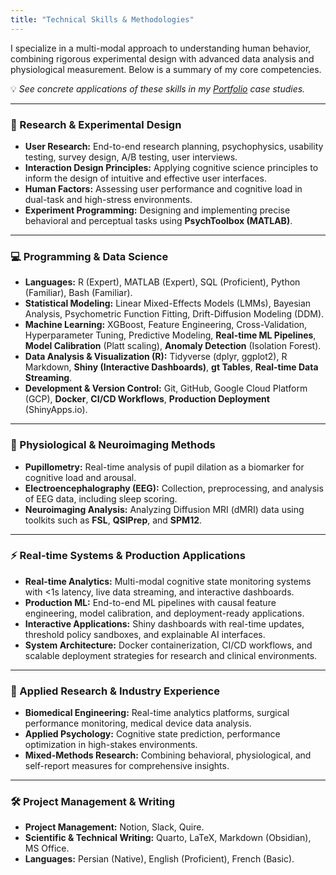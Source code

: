 ```yaml
---
title: "Technical Skills & Methodologies"
---
```


I specialize in a multi-modal approach to understanding human behavior, combining rigorous experimental design with advanced data analysis and physiological measurement. Below is a summary of my core competencies.

💡 *See concrete applications of these skills in my [Portfolio](../portfolio/index.qmd) case studies.*

---

### 🔬 Research & Experimental Design

* **User Research:** End-to-end research planning, psychophysics, usability testing, survey design, A/B testing, user interviews.
* **Interaction Design Principles:** Applying cognitive science principles to inform the design of intuitive and effective user interfaces.
* **Human Factors:** Assessing user performance and cognitive load in dual-task and high-stress environments.
* **Experiment Programming:** Designing and implementing precise behavioral and perceptual tasks using **PsychToolbox (MATLAB)**.

---

### 💻 Programming & Data Science

* **Languages:** R (Expert), MATLAB (Expert), SQL (Proficient), Python (Familiar), Bash (Familiar).
* **Statistical Modeling:** Linear Mixed-Effects Models (LMMs), Bayesian Analysis, Psychometric Function Fitting, Drift-Diffusion Modeling (DDM).
* **Machine Learning:** XGBoost, Feature Engineering, Cross-Validation, Hyperparameter Tuning, Predictive Modeling, **Real-time ML Pipelines**, **Model Calibration** (Platt scaling), **Anomaly Detection** (Isolation Forest).
* **Data Analysis & Visualization (R):** Tidyverse (dplyr, ggplot2), R Markdown, **Shiny (Interactive Dashboards)**, **gt Tables**, **Real-time Data Streaming**.
* **Development & Version Control:** Git, GitHub, Google Cloud Platform (GCP), **Docker**, **CI/CD Workflows**, **Production Deployment** (ShinyApps.io).

---

### 🧠 Physiological & Neuroimaging Methods

* **Pupillometry:** Real-time analysis of pupil dilation as a biomarker for cognitive load and arousal.
* **Electroencephalography (EEG):** Collection, preprocessing, and analysis of EEG data, including sleep scoring.
* **Neuroimaging Analysis:** Analyzing Diffusion MRI (dMRI) data using toolkits such as **FSL**, **QSIPrep**, and **SPM12**.

---

### ⚡ Real-time Systems & Production Applications

* **Real-time Analytics:** Multi-modal cognitive state monitoring systems with <1s latency, live data streaming, and interactive dashboards.
* **Production ML:** End-to-end ML pipelines with causal feature engineering, model calibration, and deployment-ready applications.
* **Interactive Applications:** Shiny dashboards with real-time updates, threshold policy sandboxes, and explainable AI interfaces.
* **System Architecture:** Docker containerization, CI/CD workflows, and scalable deployment strategies for research and clinical environments.

---

### 🏥 Applied Research & Industry Experience

* **Biomedical Engineering:** Real-time analytics platforms, surgical performance monitoring, medical device data analysis.
* **Applied Psychology:** Cognitive state prediction, performance optimization in high-stakes environments.
* **Mixed-Methods Research:** Combining behavioral, physiological, and self-report measures for comprehensive insights.

---

### 🛠️ Project Management & Writing

* **Project Management:** Notion, Slack, Quire.
* **Scientific & Technical Writing:** Quarto, LaTeX, Markdown (Obsidian), MS Office.
* **Languages:** Persian (Native), English (Proficient), French (Basic).